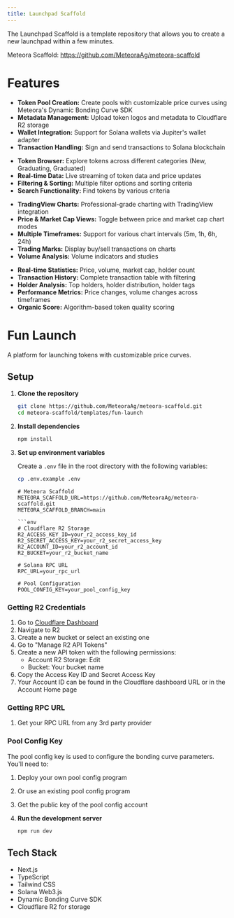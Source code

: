 ```yaml
---
title: Launchpad Scaffold
---
```


The Launchpad Scaffold is a template repository that allows you to create a new launchpad within a few minutes.

Meteora Scaffold: https://github.com/MeteoraAg/meteora-scaffold

# Features

<CardGroup>
  <Card title="Token Launch Platform" icon="rocket" iconType="solid">
    <ul>
      <li><b>Token Pool Creation:</b> Create pools with customizable price curves using Meteora's Dynamic Bonding Curve SDK</li>
      <li><b>Metadata Management:</b> Upload token logos and metadata to Cloudflare R2 storage</li>
      <li><b>Wallet Integration:</b> Support for Solana wallets via Jupiter's wallet adapter</li>
      <li><b>Transaction Handling:</b> Sign and send transactions to Solana blockchain</li>
    </ul>
  </Card>
  <Card title="Token Exploration & Discovery" icon="globe" iconType="solid">
    <ul>
      <li><b>Token Browser:</b> Explore tokens across different categories (New, Graduating, Graduated)</li>
      <li><b>Real-time Data:</b> Live streaming of token data and price updates</li>
      <li><b>Filtering & Sorting:</b> Multiple filter options and sorting criteria</li>
      <li><b>Search Functionality:</b> Find tokens by various criteria</li>
    </ul>
  </Card>
  <Card title="Advanced Trading Interface" icon="chart-line" iconType="solid">
    <ul>
      <li><b>TradingView Charts:</b> Professional-grade charting with TradingView integration</li>
      <li><b>Price & Market Cap Views:</b> Toggle between price and market cap chart modes</li>
      <li><b>Multiple Timeframes:</b> Support for various chart intervals (5m, 1h, 6h, 24h)</li>
      <li><b>Trading Marks:</b> Display buy/sell transactions on charts</li>
      <li><b>Volume Analysis:</b> Volume indicators and studies</li>
    </ul>
  </Card>
  <Card title="Token Analytics & Data" icon="database" iconType="solid">
    <ul>
      <li><b>Real-time Statistics:</b> Price, volume, market cap, holder count</li>
      <li><b>Transaction History:</b> Complete transaction table with filtering</li>
      <li><b>Holder Analysis:</b> Top holders, holder distribution, holder tags</li>
      <li><b>Performance Metrics:</b> Price changes, volume changes across timeframes</li>
      <li><b>Organic Score:</b> Algorithm-based token quality scoring</li>
    </ul>
  </Card>
</CardGroup>

# Fun Launch

A platform for launching tokens with customizable price curves.

## Setup

1. **Clone the repository**

   ```bash
   git clone https://github.com/MeteoraAg/meteora-scaffold.git
   cd meteora-scaffold/templates/fun-launch
   ```

2. **Install dependencies**

   ```bash
   npm install
   ```

3. **Set up environment variables**

   Create a `.env` file in the root directory with the following variables:

   ```bash
   cp .env.example .env
   ```

   ```env
   # Meteora Scaffold
   METEORA_SCAFFOLD_URL=https://github.com/MeteoraAg/meteora-scaffold.git
   METEORA_SCAFFOLD_BRANCH=main

   ```env
   # Cloudflare R2 Storage
   R2_ACCESS_KEY_ID=your_r2_access_key_id
   R2_SECRET_ACCESS_KEY=your_r2_secret_access_key
   R2_ACCOUNT_ID=your_r2_account_id
   R2_BUCKET=your_r2_bucket_name

   # Solana RPC URL
   RPC_URL=your_rpc_url

   # Pool Configuration
   POOL_CONFIG_KEY=your_pool_config_key
   ```

### Getting R2 Credentials

1. Go to [Cloudflare Dashboard](https://dash.cloudflare.com)
2. Navigate to R2
3. Create a new bucket or select an existing one
4. Go to "Manage R2 API Tokens"
5. Create a new API token with the following permissions:
   - Account R2 Storage: Edit
   - Bucket: Your bucket name
6. Copy the Access Key ID and Secret Access Key
7. Your Account ID can be found in the Cloudflare dashboard URL or in the Account Home page

### Getting RPC URL

1. Get your RPC URL from any 3rd party provider

### Pool Config Key

The pool config key is used to configure the bonding curve parameters. You'll need to:

1. Deploy your own pool config program
2. Or use an existing pool config program
3. Get the public key of the pool config account

4. **Run the development server**

   ```bash
   npm run dev
   ```

## Tech Stack

- Next.js
- TypeScript
- Tailwind CSS
- Solana Web3.js
- Dynamic Bonding Curve SDK
- Cloudflare R2 for storage

